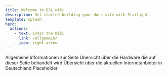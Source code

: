 ```yaml
---
title: Welcome to DSL.wiki
description: Get started building your docs site with Starlight.
template: splash
hero:
  actions:
    - text: Enter the Wiki
      link: /allgemein/
      icon: right-arrow
---
```




<CardGrid stagger>
  <CustomLinkCard title="Allgemeines" icon="pencil" href="/allgemein/example/">
    Allgemeine Informationen zur Seite
  </CustomLinkCard>
  <CustomLinkCard title="Hardware" icon="add-document" href="/hardware/">
    Übersicht über die Hardware die auf dieser Seite behandelt wird
  </CustomLinkCard>
  <CustomLinkCard
    title="Internetanbieter"
    icon="setting"
    href="/internetproviders/"
  >
    Übersicht über die aktuellen Internetanbieter in Deutschland
  </CustomLinkCard>
  <Card title="Sonstiges" icon="open-book">
    Placeholder
  </Card>
</CardGrid>
